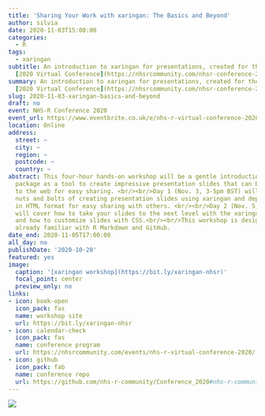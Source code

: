 ```yaml
---
title: 'Sharing Your Work with xaringan: The Basics and Beyond'
author: silvia
date: 2020-11-03T15:00:00
categories:
  - R
tags:
  - xaringan
subtitle: An introduction to xaringan for presentations, created for the [NHS-R Community](https://nhsrcommunity.com/about/)
  [2020 Virtual Conference](https://nhsrcommunity.com/nhsr-conference-2020/)
summary: An introduction to xaringan for presentations, created for the [NHS-R Community](https://nhsrcommunity.com/about/)
  [2020 Virtual Conference](https://nhsrcommunity.com/nhsr-conference-2020/)
slug: 2020-11-03-xaringan-basics-and-beyond
draft: no
event: NHS-R Conference 2020
event_url: https://www.eventbrite.co.uk/e/nhs-r-virtual-conference-2020-tickets-116861085653
location: Online
address:
  street: ~
  city: ~
  region: ~
  postcode: ~
  country: ~
abstract: This four-hour hands-on workshop will be a gentle introduction to the xaringan
  package as a tool to create impressive presentation slides that can be deployed
  to the web for easy sharing. <br/><br/>Day 1 (Nov. 3, 3-5pm BST) will cover the
  nuts and bolts of creating presentation slides using xaringan and deploying them
  in HTML format for easy sharing with others. <br/><br/>Day 2 (Nov. 5, 3-5pm BST)
  will cover how to take your slides to the next level with the xaringanExtra package
  and how to customize slides with CSS.<br/><br/>This workshop is designed for R users
  already familiar with R Markdown and GitHub.
date_end: 2020-11-05T17:00:00
all_day: no
publishDate: '2020-10-20'
featured: yes
image:
  caption: '[xaringan workshop](https://bit.ly/xaringan-nhsr)'
  focal_point: center
  preview_only: no
links:
- icon: book-open
  icon_pack: fas
  name: workshop site
  url: https://bit.ly/xaringan-nhsr
- icon: calendar-check
  icon_pack: fas
  name: conference program
  url: https://nhsrcommunity.com/events/nhs-r-virtual-conference-2020/
- icon: github
  icon_pack: fab
  name: conference repo
  url: https://github.com/nhs-r-community/Conference_2020#nhs-r-community-conference-workshops-2020-
---
```


![](nhsr-logo.png)

